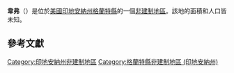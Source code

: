 {{noteTA
|G1=USState
|G2=地名
|G3=Unit
}}
{{Infobox settlement
|official_name            = 韋弗
|native_name = Weaver
|settlement_type          = [[非建制地區|非建制地區]]
|image_skyline            = 
|imagesize                = 
|pushpin_map              = USA Indiana
|pushpin_label            = 韋弗
|pushpin_label_position   = top
|pushpin_map_caption      = 韋弗在印地安納州的位置
|subdivision_type         = [[世界政區索引|國家]]
|subdivision_type1        = [[美国州份|州份]]
|subdivision_type2        = [[印地安納州行政区划|縣]]
|subdivision_name         = [[美国|美国]]
|subdivision_name1        = [[印地安納州|印地安納州]]
|subdivision_name2        = [[格蘭特縣_(印地安納州)|格蘭特縣]]
|elevation_ft             = 873
|elevation_m              = 266
|area_total_km2           = 
|area_total_sq_mi         = 
|area_land_km2            = 
|area_land_sq_mi          = 
|area_water_km2           = 
|area_water_sq_mi         = 
|population_as_of         = 2010
|population_footnotes     = 
|population_total         = 
|population_metro         = 
|population_density_km2   = auto
|population_density_sq_mi = auto
|timezone                 = [[北美东部时区|北美东部时区]]
|utc_offset               = -5
|coordinates              = {{coord|40|27|55|N|85|43|45|W|display=inline,title}}
| coor_pinpoint           = 
| coordinates_footnotes   = 
|timezone_DST             = EDT
|utc_offset_DST           = -4
|postal_code_type         = [[美國郵區編號|郵區編號]]
|postal_code              = 
|area_code                = {{link-en|电话区号765|Area code 765|765}}
|blank_name = [[地名信息系统|GNIS ID]]
|blank_info = 445595<ref name="GNIS">{{cite gnis|445595|Weaver}}</ref>
}}
'''韋弗'''（{{lang-en|Weaver}}）是位於[[美國|美國]][[印地安納州|印地安納州]][[格蘭特縣_(印地安納州)|格蘭特縣]]的一個[[非建制地區|非建制地區]]。該地的面積和人口皆未知。

== 參考文獻 ==
{{reflist}}

{{格蘭特縣 (印地安納州)}}

{{DEFAULTSORT:Weaver}}
[[Category:印地安納州非建制地區|Category:印地安納州非建制地區]]
[[Category:格蘭特縣非建制地區_(印地安納州)|Category:格蘭特縣非建制地區 (印地安納州)]]

{{Indiana-geo-stub}}